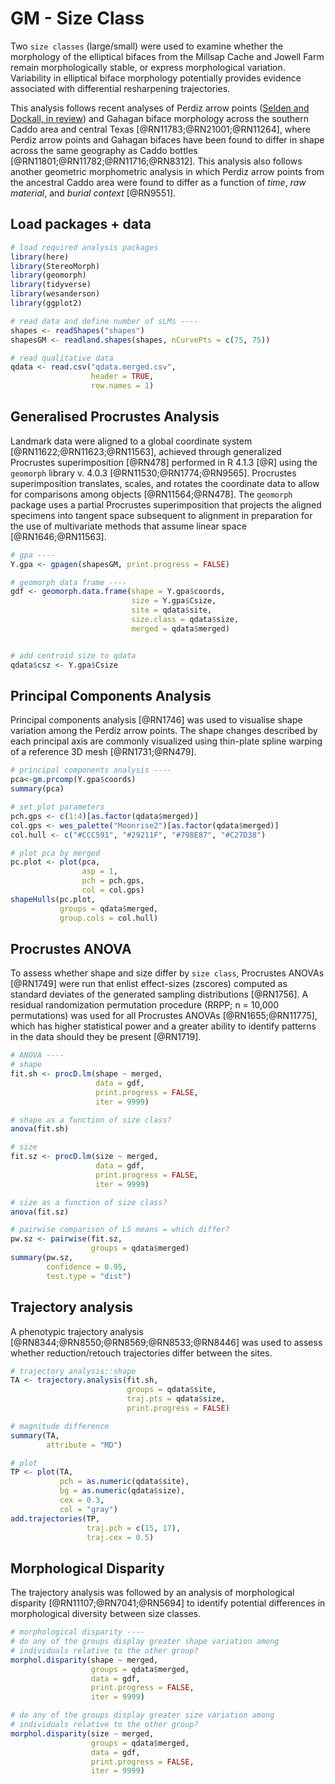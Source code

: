 # GM - Size Class

Two `size classes` (large/small) were used to examine whether the morphology of the elliptical bifaces from the Millsap Cache and Jowell Farm remain morphologically stable, or express morphological variation. Variability in elliptical biface morphology potentially provides evidence associated with differential resharpening trajectories.

This analysis follows recent analyses of Perdiz arrow points ([Selden and Dockall, in review](https://github.com/seldenlab/perdiz3/blob/main/ms/perdiz3/perdiz3.pdf)) and Gahagan biface morphology across the southern Caddo area and central Texas [@RN11783;@RN21001;@RN11264], where Perdiz arrow points and Gahagan bifaces have been found to differ in shape across the same geography as Caddo bottles [@RN11801;@RN11782;@RN11716;@RN8312]. This analysis also follows another geometric morphometric analysis in which Perdiz arrow points from the ancestral Caddo area were found to differ as a function of _time_, _raw material_, and _burial context_ [@RN9551].

## Load packages + data

```r
# load required analysis packages
library(here)
library(StereoMorph)
library(geomorph)
library(tidyverse)
library(wesanderson)
library(ggplot2)

# read data and define number of sLMs ----
shapes <- readShapes("shapes")
shapesGM <- readland.shapes(shapes, nCurvePts = c(75, 75))

# read qualitative data
qdata <- read.csv("qdata.merged.csv", 
                  header = TRUE, 
                  row.names = 1)
```

## Generalised Procrustes Analysis

Landmark data were aligned to a global coordinate system [@RN11622;@RN11623;@RN11563], achieved through generalized Procrustes superimposition [@RN478] performed in R 4.1.3 [@R] using the `geomorph` library v. 4.0.3 [@RN11530;@RN1774;@RN9565]. Procrustes superimposition translates, scales, and rotates the coordinate data to allow for comparisons among objects [@RN11564;@RN478]. The `geomorph` package uses a partial Procrustes superimposition that projects the aligned specimens into tangent space subsequent to alignment in preparation for the use of multivariate methods that assume linear space [@RN1646;@RN11563]. 

```r
# gpa ----
Y.gpa <- gpagen(shapesGM, print.progress = FALSE)

# geomorph data frame ----
gdf <- geomorph.data.frame(shape = Y.gpa$coords, 
                           size = Y.gpa$Csize,
                           site = qdata$site,
                           size.class = qdata$size,
                           merged = qdata$merged)


# add centroid size to qdata
qdata$csz <- Y.gpa$Csize
```

## Principal Components Analysis

Principal components analysis [@RN1746] was used to visualise shape variation among the Perdiz arrow points. The shape changes described by each principal axis are commonly visualized using thin-plate spline warping of a reference 3D mesh [@RN1731;@RN479].


```r
# principal components analysis ----
pca<-gm.prcomp(Y.gpa$coords)
summary(pca)

# set plot parameters
pch.gps <- c(1:4)[as.factor(qdata$merged)]
col.gps <- wes_palette("Moonrise2")[as.factor(qdata$merged)]
col.hull <- c("#CCC591", "#29211F", "#798E87", "#C27D38")

# plot pca by merged
pc.plot <- plot(pca, 
                asp = 1,
                pch = pch.gps,
                col = col.gps)
shapeHulls(pc.plot, 
           groups = qdata$merged,
           group.cols = col.hull)
```

## Procrustes ANOVA

To assess whether shape and size differ by `size class`, Procrustes ANOVAs [@RN1749] were run that enlist effect-sizes (zscores) computed as standard deviates of the generated sampling distributions [@RN1756]. A residual randomization permutation procedure (RRPP; n = 10,000 permutations) was used for all Procrustes ANOVAs [@RN1655;@RN11775], which has higher statistical power and a greater ability to identify patterns in the data should they be present [@RN1719].


```r
# ANOVA ----
# shape
fit.sh <- procD.lm(shape ~ merged,
                   data = gdf,
                   print.progress = FALSE,
                   iter = 9999)

# shape as a function of size class?
anova(fit.sh)

# size
fit.sz <- procD.lm(size ~ merged,
                   data = gdf,
                   print.progress = FALSE,
                   iter = 9999)

# size as a function of size class?
anova(fit.sz)

# pairwise comparison of LS means = which differ?
pw.sz <- pairwise(fit.sz,
                  groups = qdata$merged)
summary(pw.sz, 
        confidence = 0.95, 
        test.type = "dist")
```

## Trajectory analysis

A phenotypic trajectory analysis [@RN8344;@RN8550;@RN8569;@RN8533;@RN8446] was used to assess whether reduction/retouch trajectories differ between the sites. 

```r
# trajectory analysis::shape
TA <- trajectory.analysis(fit.sh,
                          groups = qdata$site, 
                          traj.pts = qdata$size,
                          print.progress = FALSE)

# magnitude difference
summary(TA, 
        attribute = "MD")

# plot
TP <- plot(TA,
           pch = as.numeric(qdata$site), 
           bg = as.numeric(qdata$size),
           cex = 0.3,
           col = "gray")
add.trajectories(TP, 
                 traj.pch = c(15, 17),
                 traj.cex = 0.5)
```

## Morphological Disparity

The trajectory analysis was followed by an analysis of morphological disparity [@RN11107;@RN7041;@RN5694] to identify potential differences in morphological diversity between size classes.

```r
# morphological disparity ----
# do any of the groups display greater shape variation among 
# individuals relative to the other group?
morphol.disparity(shape ~ merged,
                  groups = qdata$merged, 
                  data = gdf, 
                  print.progress = FALSE, 
                  iter = 9999)

# do any of the groups display greater size variation among 
# individuals relative to the other group?
morphol.disparity(size ~ merged,
                  groups = qdata$merged, 
                  data = gdf, 
                  print.progress = FALSE, 
                  iter = 9999)
```
